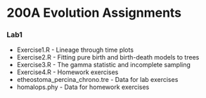 
# 200A Evolution Assignments

### Lab1
* Exercise1.R - Lineage through time plots
* Exercise2.R - Fitting pure birth and birth-death models to trees
* Exercise3.R - The gamma statistic and incomplete sampling
* Exercise4.R - Homework exercises
* etheostoma_percina_chrono.tre - Data for lab exercises
* homalops.phy - Data for homework exercises